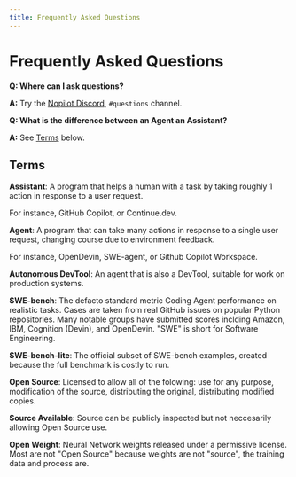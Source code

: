 ```yaml
---
title: Frequently Asked Questions
---
```

# Frequently Asked Questions

**Q: Where can I ask questions?**

**A:** Try the [Nopilot Discord](https://discord.gg/k3hzFm5ykA), `#questions` channel.

**Q: What is the difference between an Agent an Assistant?**

**A:** See [Terms](#terms) below.

## Terms

**Assistant**: A program that helps a human with a task by taking roughly 1 action in response to a user request.

For instance, GitHub Copilot, or Continue.dev.

**Agent**: A program that can take many actions in response to a single user request, changing course due to environment feedback.

For instance, OpenDevin, SWE-agent, or Github Copilot Workspace.

**Autonomous DevTool**: An agent that is also a DevTool, suitable for work on production systems.

**SWE-bench**: The defacto standard metric Coding Agent performance on realistic tasks. Cases are taken from real GitHub issues on popular Python repositories. Many notable groups have submitted scores inclding Amazon, IBM, Cognition (Devin), and OpenDevin. "SWE" is short for Software Engineering.

**SWE-bench-lite**: The official subset of SWE-bench examples, created because the full benchmark is costly to run.

**Open Source**: Licensed to allow all of the folowing: use for any purpose, modification of the source, distributing the original, distributing modified copies.

**Source Available**: Source can be publicly inspected but not neccesarily allowing Open Source use.

**Open Weight**: Neural Network weights released under a permissive license. Most are not "Open Source" because weights are not "source", the training data and process are.



